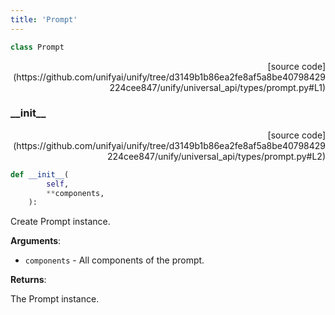 ```yaml
---
title: 'Prompt'
---
```


```python
class Prompt
```

<p align="right">[source code](https://github.com/unifyai/unify/tree/d3149b1b86ea2fe8af5a8be40798429224cee847/unify/universal_api/types/prompt.py#L1)</p>



### \_\_init\_\_

<p align="right">[source code](https://github.com/unifyai/unify/tree/d3149b1b86ea2fe8af5a8be40798429224cee847/unify/universal_api/types/prompt.py#L2)</p>

```python
def __init__(
        self,
        **components,
    ):
```

Create Prompt instance.

**Arguments**:

- `components` - All components of the prompt.



**Returns**:

The Prompt instance.
